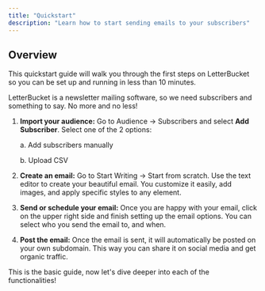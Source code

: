 ```yaml
---
title: "Quickstart"
description: "Learn how to start sending emails to your subscribers"
---
```


## Overview

This quickstart guide will walk you through the first steps on LetterBucket so you can be set up and running in less than 10 minutes.

LetterBucket is a newsletter mailing software, so we need subscribers and something to say. No more and no less!

1. **Import your audience:** Go to Audience -\> Subscribers and select **Add Subscriber**. Select one of the 2 options:

   a. Add subscribers manually

   b. Upload CSV
2. **Create an email:** Go to Start Writing -\> Start from scratch. Use the text editor to create your beautiful email. You customize it easily, add images, and apply specific styles to any element.
3. **Send or schedule your email:** Once you are happy with your email, click on the upper right side and finish setting up the email options. You can select who you send the email to, and when.
4. **Post the email:** Once the email is sent, it will automatically be posted on your own subdomain. This way you can share it on social media and get organic traffic.

This is the basic guide, now let's dive deeper into each of the functionalities!